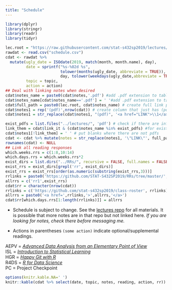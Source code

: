 ```yaml
---
title: "Schedule"
---
```


```r
library(dplyr)
library(stringr)
library(readr)
library(tidyr)

lec.root = "https://raw.githubusercontent.com/stat-s432sp2019/lectures/master/"
rawdat <- read.csv("schedule.csv")
cdat <- rawdat %>%
  mutate(ugly_date = ISOdate(2019, match(month, month.name), day),
         date = sprintf("%s-%02d %s",
                        tolower(months(ugly_date, abbreviate = TRUE)),
                        day, tolower(weekdays(ugly_date,abbreviate = TRUE))),
         topic = topic,
         action = action)
## Deal with linking notes when desired
cdat$notes_name = paste0(cdat$notes,'.pdf') #add .pdf extension to table entry for linking
cdat$notes_name[cdat$notes_name=='.pdf'] = ' '#add .pdf extension to table entry for linking
cdat$full_path = paste0(lec.root, cdat$notes_name) # create full link path
cdat$notes1 = rep('(pdf)',nrow(cdat)) # create column that just has (pdf) in it.
cdat$notes1 = str_replace(cdat$notes1, "(pdf)", '<a href="LINK">\\1</a>') # \\1 -> 'escape' 'take item 1 from the pattern and put it here in the new string

exist_pdfs = list.files("../lectures/", 'pdf') # check if there are infact lecture notes
link_them = cdat$link_it & (cdat$notes_name %in% exist_pdfs) #for existing lecture notes, link them.
cdat$notes1[!link_them] = ' ' # put blanks where there are not pdfs
cdat <- cdat %>% mutate(notes = str_replace(notes1, '\"LINK\"', full_path))
rownames(cdat) <- NULL
## Link all reading responses
which.weeks.rrs = c(1:8,10:14)
which.days.rrs = which.weeks.rrs*2
exist_dirs = list.dirs("../RRs/", recursive = FALSE, full.names = FALSE)
exist_rrs = exist_dirs[grepl('rr', exist_dirs)]
exist_rrs = exist_rrs[order(as.numeric(substring(exist_rrs,3)))]
rrlinks = paste0('https://github.com/STAT-S432SP2019/RRs/tree/master/', exist_rrs)
allrrs = c('rr1',exist_rrs)
cdat$rr = character(nrow(cdat))
rrlinks = c('https://github.com/stat-s432sp2019/class-roster', rrlinks)
allrrs = paste0('<a href=',rrlinks,'>',allrrs,'</a>')
cdat$rr[which.days.rrs[1:length(rrlinks)]] = allrrs
```


* Schedule is subject to change. See the [lectures repo](https://github.com/stat-s432sp2019/lectures) for all materials. It is possible that more notes are in that repo but not linked here. _If you are looking for notes, check there before messaging me._  

* Actions in parentheses `(some action)` indicate optional/supplemental readings.

AEPV = [_Advanced Data Analysis from an Elementary Point of View_](http://www.stat.cmu.edu/~cshalizi/ADAfaEPoV/ADAfaEPoV.pdf)  
ISL = [_Introduction to Statistical Learning_](http://www-bcf.usc.edu/~gareth/ISL/)  
HGR = [_Happy Git with R_](http://happygitwithr.com/)  
R4DS = [_R for Data Science_](http://r4ds.had.co.nz)  
PC = Project Checkpoint

```r
options(knitr.kable.NA=' ')
knitr::kable(cdat %>% select(date, topic, notes, reading, action, rr))
```